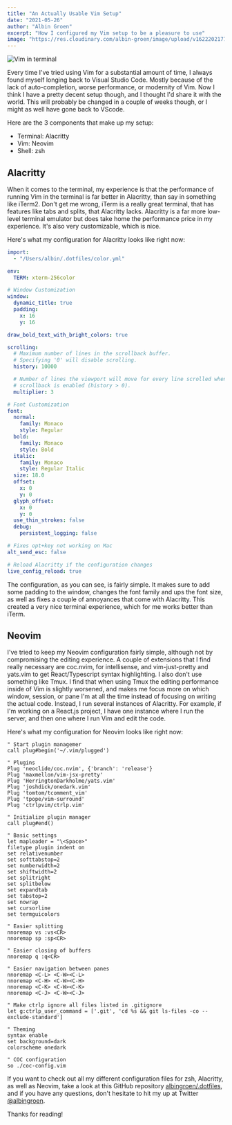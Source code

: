 ```yaml
---
title: "An Actually Usable Vim Setup"
date: "2021-05-26"
author: "Albin Groen"
excerpt: "How I configured my Vim setup to be a pleasure to use"
image: "https://res.cloudinary.com/albin-groen/image/upload/v1622202177/5b45ac1f-eb34-4ab9-b605-e14aebad9550_aovtc1.png"
---
```


![Vim in terminal](https://res.cloudinary.com/albin-groen/image/upload/v1622202177/5b45ac1f-eb34-4ab9-b605-e14aebad9550_aovtc1.png)

Every time I've tried using Vim for a substantial amount of time, I always found myself longing back to Visual Studio Code. Mostly because of the lack of auto-completion, worse performance, or modernity of Vim. Now I think I have a pretty decent setup though, and I thought I'd share it with the world. This will probably be changed in a couple of weeks though, or I might as well have gone back to VScode.

Here are the 3 components that make up my setup:

- Terminal: Alacritty
- Vim: Neovim
- Shell: zsh

## Alacritty

When it comes to the terminal, my experience is that the performance of running Vim in the terminal is far better in Alacritty, than say in something like iTerm2. Don't get me wrong, iTerm is a really great terminal, that has features like tabs and splits, that Alacritty lacks. Alacritty is a far more low-level terminal emulator but does take home the performance price in my experience. It's also very customizable, which is nice.

Here's what my configuration for Alacritty looks like right now:

```yaml
import:
  - "/Users/albin/.dotfiles/color.yml"

env:
  TERM: xterm-256color

# Window Customization
window:
  dynamic_title: true
  padding:
    x: 16
    y: 16

draw_bold_text_with_bright_colors: true

scrolling:
  # Maximum number of lines in the scrollback buffer.
  # Specifying '0' will disable scrolling.
  history: 10000

  # Number of lines the viewport will move for every line scrolled when
  # scrollback is enabled (history > 0).
  multiplier: 3

# Font Customization
font:
  normal:
    family: Monaco
    style: Regular
  bold:
    family: Monaco
    style: Bold
  italic:
    family: Monaco
    style: Regular Italic
  size: 18.0
  offset:
    x: 0
    y: 0
  glyph_offset:
    x: 0
    y: 0
  use_thin_strokes: false
  debug:
    persistent_logging: false

# Fixes opt+key not working on Mac
alt_send_esc: false

# Reload Alacritty if the configuration changes
live_config_reload: true
```

The configuration, as you can see, is fairly simple. It makes sure to add some padding to the window, changes the font family and ups the font size, as well as fixes a couple of annoyances that come with Alacritty. This created a very nice terminal experience, which for me works better than iTerm.

## Neovim

I've tried to keep my Neovim configuration fairly simple, although not by compromising the editing experience. A couple of extensions that I find really necessary are coc.nvim, for intellisense, and vim-just-pretty and yats.vim to get React/Typescript syntax highlighting. I also don't use something like Tmux. I find that when using Tmux the editing performance inside of Vim is slightly worsened, and makes me focus more on which window, session, or pane I'm at all the time instead of focusing on writing the actual code. Instead, I run several instances of Alacritty. For example, if I'm working on a React.js project, I have one instance where I run the server, and then one where I run Vim and edit the code.

Here's what my configuration for Neovim looks like right now:

```
" Start plugin managemer
call plug#begin('~/.vim/plugged')

" Plugins
Plug 'neoclide/coc.nvim', {'branch': 'release'}
Plug 'maxmellon/vim-jsx-pretty'
Plug 'HerringtonDarkholme/yats.vim'
Plug 'joshdick/onedark.vim'
Plug 'tomtom/tcomment_vim'
Plug 'tpope/vim-surround'
Plug 'ctrlpvim/ctrlp.vim'

" Initialize plugin manager
call plug#end()

" Basic settings
let mapleader = "\<Space>"
filetype plugin indent on
set relativenumber
set softtabstop=2
set numberwidth=2
set shiftwidth=2
set splitright
set splitbelow
set expandtab
set tabstop=2
set nowrap
set cursorline
set termguicolors

" Easier splitting
nnoremap vs :vs<CR>
nnoremap sp :sp<CR>

" Easier closing of buffers
nnoremap q :q<CR>

" Easier navigation between panes
nnoremap <C-L> <C-W><C-L>
nnoremap <C-H> <C-W><C-H>
nnoremap <C-K> <C-W><C-K>
nnoremap <C-J> <C-W><C-J>

" Make ctrlp ignore all files listed in .gitignore
let g:ctrlp_user_command = ['.git', 'cd %s && git ls-files -co --exclude-standard']

" Theming
syntax enable
set background=dark
colorscheme onedark

" COC configuration
so ./coc-config.vim
```

If you want to check out all my different configuration files for zsh, Alacritty, as well as Neovim, take a look at this GitHub repository [albingroen/.dotfiles](https://github.com/albingroen/.dotfiles), and if you have any questions, don't hesitate to hit my up at Twitter [@albingroen](https://twitter.com/albingroen).


Thanks for reading!

